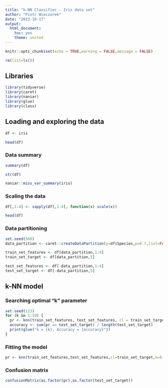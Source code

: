 ---
title: "k-NN Classifier - Iris data set"
author: "Piotr Wieczorek"
date: "2023-10-17"
output: 
  html_document: 
    toc: yes
    theme: united
---

```{r setup, include=FALSE}
knitr::opts_chunk$set(echo = TRUE,warning = FALSE,message = FALSE)
```

```{r}
rm(list=ls())
```


## Libraries 
```{r}
library(tidyverse)
library(caret)
library(naniar)
library(glue)
library(class)
```

## Loading and exploring the data

```{r}
df <- iris
```


```{r}
head(df)
```

### Data summary
```{r}
summary(df)
```

```{r}
str(df)
```

```{r}
naniar::miss_var_summary(iris)
```

### Scaling the data

```{r}
df[,1:4] <- sapply(df[,1:4], function(x) scale(x))
```

```{r}
head(df)
```

### Data partitioning

```{r}
set.seed(560)
data_partition <- caret::createDataPartition(y=df$Species,p=0.7,list=FALSE)

train_set_features <- df[data_partition,1:4]
train_set_target <- df[data_partition,5]

test_set_features <- df[-data_partition,1:4]
test_set_target <- df[-data_partition,5]
```

## k-NN model

### Searching optimal "k" parameter
```{r}
set.seed(123)
for (k in 1:10) {
  pr <- knn(train_set_features, test_set_features, cl = train_set_target, k = k)
  accuracy <- sum(pr == test_set_target) / length(test_set_target)
  print(glue("k = {k}, Accuracy = {accuracy}"))
}
```

### Fitting the model

```{r}
pr <- knn(train_set_features,test_set_features,cl=train_set_target,k=6)
```

### Confusion matrix
```{r}
confusionMatrix(as.factor(pr),as.factor(test_set_target))
```


